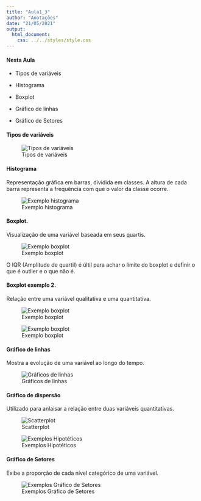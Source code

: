 ```yaml
---
title: "Aula1_3"
author: "Anotações"
date: "21/05/2021"
output: 
  html_document:
    css: ../../styles/style.css
---
```

#### Nesta Aula

- Tipos de variáveis

- Histograma

- Boxplot

- Gráfico de linhas

- Gráfico de Setores

#### Tipos de variáveis

![Tipos de variáveis](./img/00.png)

#### Histograma

Representação gráfica em barras, dividida em classes. A altura de cada barra representa a frequência com que o valor da classe ocorre. 

 ![Exemplo histograma](./img/01.png)
 
#### Boxplot.

Visualização de uma variável baseada em seus quartis.
  
 ![Exemplo boxplot](./img/02.png)
 
O IQR (Amplitude de quartil) é últil para achar o limite do boxplot e definir o que é outlier e o que não é.
 
#### Boxplot exemplo 2.

Relação entre uma variável qualitativa e uma quantitativa.

![Exemplo boxplot](./img/03.png)

![Exemplo boxplot](./img/04.png)


#### Gráfico de linhas

Mostra a evolução de uma variável ao longo do tempo.

![Gráficos de linhas](./img/05.png)

#### Gráfico de dispersão

Utilizado para anlaisar a relação entre duas variáveis quantitativas.

![Scatterplot](./img/06.png)

 ![Exemplos Hipotéticos](./img/07.png)
 
#### Gráfico de Setores 

Exibe a proporção de cada nível categórico de uma variável.
 
![Exemplos Gráfico de Setores](./img/08.png)